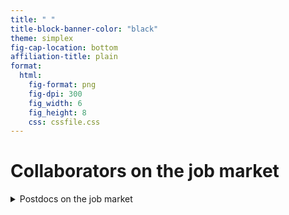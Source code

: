 ```yaml
---
title: " "
title-block-banner-color: "black"
theme: simplex
fig-cap-location: bottom
affiliation-title: plain
format: 
  html:
    fig-format: png
    fig-dpi: 300
    fig_width: 6
    fig_height: 8
    css: cssfile.css
---
```


# Collaborators on the job market {.tabset}
<details>

<summary> Postdocs on the job market </summary>
## Postdocs
::: {layout-ncol=2 max-width=300px}
[![Alexandra Figueroa, PhD; Racial Equity Postdoc at University of California Berkeley Haas School of Business](docs/img/Collaborators/AlexandraFigueroa.jpg)](https://alexandrafigueroa.com/)

[![Andrew L. Choi, PhD; Postdoctoral Research Fellow At University College London, School of Managmement](docs/img/Collaborators/AndrewChoi.jpg)](https://www.andrewlchoi.com/)
:::

## PhD students
::: {layout-ncol=2 max-width=300px}
[![Jacob Roberson, USC Marshall](docs/img/Collaborators/JacobRoberson.png)](https://www.jwroberson.com/)

[![Samantha Martinez, USC Marshall](docs/img/Collaborators/SamanthaMartinez.png)](https://www.marshall.usc.edu/personnel/samantha-martinez)
:::
</details>
